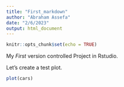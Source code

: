 ```yaml
---
title: "First_markdown"
author: "Abraham Assefa"
date: "2/6/2023"
output: html_document
---
```


```r
knitr::opts_chunk$set(echo = TRUE)
```

My *First* version controlled Project in  Rstudio.

Let's create a test plot.

```r
plot(cars)
```

